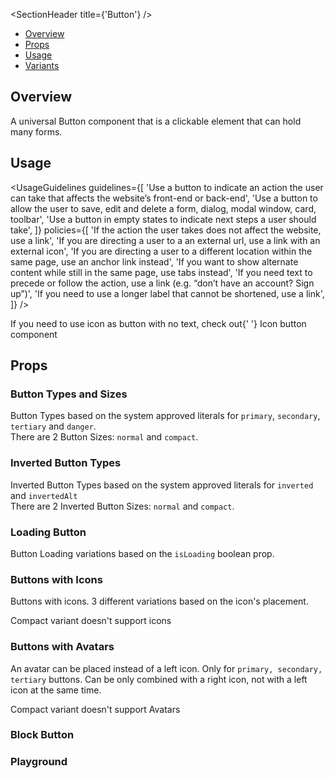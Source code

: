 

<Meta of={ButtonStories} />

<SectionHeader title={'Button'} />

- [Overview](#overview)
- [Props](#props)
- [Usage](#usage)
- [Variants](#variants)

## Overview

<Overview>
  A universal Button component that is a clickable element that can hold many forms.
</Overview>

## Usage

<UsageGuidelines
  guidelines={[
    'Use a button to indicate an action the user can take that affects the website’s front-end or back-end',
    'Use a button to allow the user to save, edit and delete a form, dialog, modal window, card, toolbar',
    'Use a button in empty states to indicate next steps a user should take',
  ]}
  policies={[
    'If the action the user takes does not affect the website, use a link',
    'If you are directing a user to a an external url, use a link with an external icon',
    'If you are directing a user to a different location within the same page, use an anchor link instead',
    'If you want to show alternate content while still in the same page, use tabs instead',
    'If you need text to precede or follow the action, use a link (e.g. “don’t have an account? Sign up”)',
    'If you need to use a longer label that cannot be shortened, use a link',
  ]}
/>

<Tip>
  If you need to use icon as button with no text, check out{' '}
  <LinkTo kind="/Updated Components/Buttons/IconButton">Icon button</LinkTo> component
</Tip>

## Props

<ArgTypes of={Button} />

<SubsectionHeader title="Variants" />

### Button Types and Sizes

Button Types based on the system approved literals for `primary`, `secondary`, `tertiary` and `danger`.<br/>
There are 2 Button Sizes: `normal` and `compact`.

<Canvas of={ButtonStories.ButtonTypes} />

### Inverted Button Types

Inverted Button Types based on the system approved literals for `inverted` and `invertedAlt`<br/>
There are 2 Inverted Button Sizes: `normal` and `compact`.

<Canvas isInverted of={ButtonStories.InvertedButtonTypes} />

### Loading Button

Button Loading variations based on the `isLoading` boolean prop.

<Canvas of={ButtonStories.LoadingButton} />

### Buttons with Icons

Buttons with icons. 3 different variations based on the icon's placement.

<Tip>Compact variant doesn't support icons</Tip>

<Canvas of={ButtonStories.ButtonsWithIcons} />

### Buttons with Avatars

An avatar can be placed instead of a left icon. Only for `primary, secondary, tertiary` buttons.
Can be only combined with a right icon, not with a left icon at the same time.

<Tip>Compact variant doesn't support Avatars</Tip>

<Canvas of={ButtonStories.ButtonsWithAvatars} />

### Block Button

<Canvas of={ButtonStories.BlockButton} />

### Playground

<Canvas of={ButtonStories.ButtonPlayground} />
